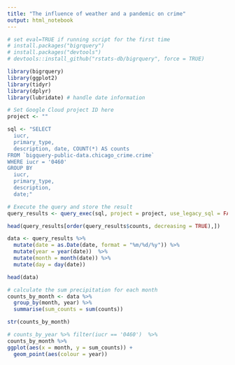 ```yaml
---
title: "The influence of weather and a pandemic on crime"
output: html_notebook
---
```


```r
# set eval=TRUE if running script for the first time
# install.packages("bigrquery")
# install.packages("devtools") 
# devtools::install_github("rstats-db/bigrquery", force = TRUE)
```

```r
library(bigrquery)
library(ggplot2)
library(tidyr)
library(dplyr)
library(lubridate) # handle date information
```


```r
# Set Google Cloud project ID here
project <- ""
```

```r
sql <- "SELECT 
  iucr,
  primary_type,
  description, date, COUNT(*) AS counts
FROM `bigquery-public-data.chicago_crime.crime` 
WHERE iucr = '0460'
GROUP BY 
  iucr,
  primary_type,
  description,
  date;"
```

```r
# Execute the query and store the result
query_results <- query_exec(sql, project = project, use_legacy_sql = FALSE)
```

```r
head(query_results[order(query_results$counts, decreasing = TRUE),])
```
```r
data <- query_results %>% 
  mutate(date = as.Date(date, format = "%m/%d/%y")) %>%
  mutate(year = year(date))  %>%
  mutate(month = month(date)) %>%
  mutate(day = day(date))
```

```r
head(data)
```

```r
# calculate the sum precipitation for each month
counts_by_month <- data %>%
  group_by(month, year) %>%
  summarise(sum_counts = sum(counts))
```

```r
str(counts_by_month)
```


```r
# counts_by_year %>% filter(iucr == '0460')  %>%
counts_by_month %>%
ggplot(aes(x = month, y = sum_counts)) + 
  geom_point(aes(colour = year))
```


